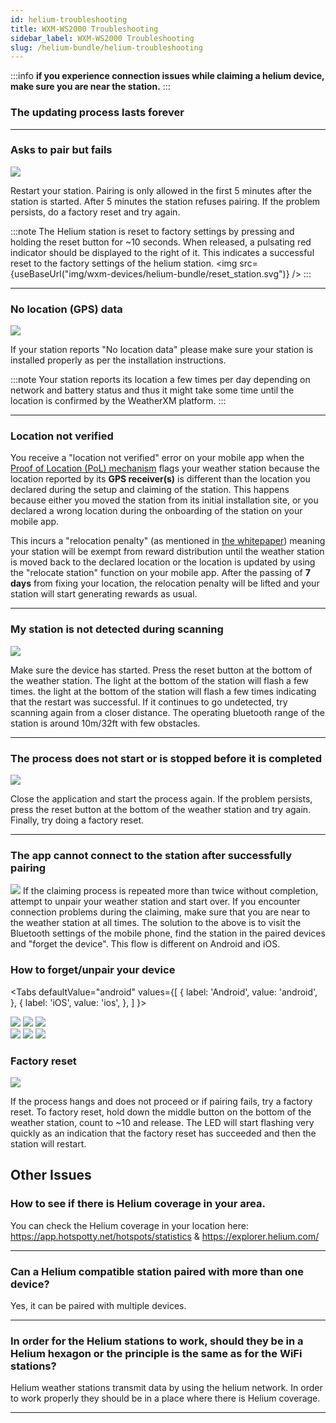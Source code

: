 ```yaml
---
id: helium-troubleshooting
title: WXM-WS2000 Troubleshooting
sidebar_label: WXM-WS2000 Troubleshooting
slug: /helium-bundle/helium-troubleshooting
---
```



:::info
**if you experience connection issues while claiming a helium device,  make sure you are near the station.**
:::

### The updating process lasts forever



<hr/>

### Asks to pair but fails

<div class="explanation small-big">
  <img src={useBaseUrl("img/wxm-devices/helium-bundle/fail-pairing.svg")} />
<span>

Restart your station. Pairing is only allowed in the first 5 minutes after the station is started. After 5 minutes the station refuses pairing. If the problem persists, do a factory reset and try again. 

:::note
The Helium station is reset to factory settings by pressing and holding the reset button for ~10 seconds. When released, a pulsating red indicator should be displayed to the right of it. This indicates a successful reset to the factory settings of the helium station.
<img src={useBaseUrl("img/wxm-devices/helium-bundle/reset_station.svg")} />
:::
</span>
</div>

<hr/>

### No location (GPS) data

<div class="explanation small-big">
  <img src={useBaseUrl("img/wxm-devices/helium-bundle/helium-clear-sky-view.png")} />
<span>

If your station reports "No location data" please make sure your station is installed properly as per the installation instructions. 

:::note
Your station reports its location a few times per day depending on network and battery status and thus it might take some time until the location is confirmed by the WeatherXM platform.
:::
</span>
</div>

<hr/>

### Location not verified
You receive a "location not verified" error on your mobile app when the [Proof of Location (PoL) mechanism](/project/proof-of-location) flags your weather station because the location reported by its **GPS receiver(s)** is different than the location you declared during the setup and claiming of the station. This happens because either you moved the station from its initial installation site, or you declared a wrong location during the onboarding of the station on your mobile app.

This incurs a "relocation penalty" (as mentioned in [the whitepaper](http://weatherxm.com/whitepaper)) meaning your station will be exempt from reward distribution until the weather station is moved back to the declared location or the location is updated by using the "relocate station" function on your mobile app. After the passing of **7 days** from fixing your location, the relocation penalty will be lifted and your station will start generating rewards as usual.


<hr/>

### My station is not detected during scanning

<div class="explanation small-big">
  <img src={useBaseUrl("img/wxm-devices/helium-bundle/no-device-found.svg")} />
  <span>

Make sure the device has started.  Press the reset button at the bottom of the weather station. The light at the bottom of the station will flash a few times. the light at the bottom of the station will flash a few times indicating that the restart was successful. 
If it continues to go undetected, try scanning again from a closer distance. The operating bluetooth range of the station is around 10m/32ft with few obstacles.
</span>
</div>

<hr/>

### The process does not start or is stopped before it is completed

<div class="explanation small-big">
  <img src={useBaseUrl("img/wxm-devices/helium-bundle/scanning-failed.svg")} />
  <span>

Close the application and start the process again. If the problem persists, press the reset button at the bottom of the weather station and try again. Finally, try doing a factory reset.
</span>
</div>

<hr/>

### The app cannot connect to the station after successfully pairing

<div class="explanation small-big">
  <img src={useBaseUrl("img/wxm-devices/helium-bundle/connection-failed.svg")} />
  <span>
    If the claiming process is repeated more than twice without completion, attempt to unpair your weather station and start over. If you encounter connection problems during the claiming, make sure that you are near to the weather station at all times. The solution to the above is to visit the Bluetooth settings of the mobile phone, find the station in the paired devices and "forget the device". This flow is different on Android and iOS.
  </span>
</div>

<h3>How to forget/unpair your device</h3>

<Tabs
  defaultValue="android"
  values={[
    { label: 'Android', value: 'android', },
    { label: 'iOS', value: 'ios', },
  ]
}>

<TabItem value="android">
  <div class="explanation small-big">
    <img src={useBaseUrl("img/wxm-devices/helium-bundle/troubleshoot-android-1.png")} />
    <img src={useBaseUrl("img/wxm-devices/helium-bundle/troubleshoot-android-2.png")} />
    <img src={useBaseUrl("img/wxm-devices/helium-bundle/troubleshoot-android-3.png")} />
  </div>
</TabItem>

<TabItem value="ios">
  <div class="explanation small-big">
    <img src={useBaseUrl("img/wxm-devices/helium-bundle/troubleshoot-iOS-1.png")} />
    <img src={useBaseUrl("img/wxm-devices/helium-bundle/troubleshoot-iOS-2.png")} />
    <img src={useBaseUrl("img/wxm-devices/helium-bundle/troubleshoot-iOS-3.png")} />
  </div>
</TabItem>
</Tabs>

### Factory reset

<div class="explanation small-big">
  <img src={useBaseUrl("img/wxm-devices/helium-bundle/reset_station.svg")} />
  <span>

If the process hangs and does not proceed or if pairing fails, try a factory reset.
To factory reset, hold down the middle button on the bottom of the weather station, count to ~10 and release. The LED will start flashing very quickly as an indication that the factory reset has succeeded and then the station will restart.

</span>
</div>


## Other Issues

### How to see if there is Helium coverage in your area. 

You can check the Helium coverage in your location here: https://app.hotspotty.net/hotspots/statistics & https://explorer.helium.com/

<hr />

### Can a Helium compatible station paired with more than one device?

Yes, it can be paired with multiple devices.

<hr />

### In order for the Helium stations to work, should they be in a Helium hexagon or the principle is the same as for the WiFi stations?

Helium weather stations transmit data by using the helium network. In order to work properly they should be in a place where there is Helium coverage.
  
<hr />
